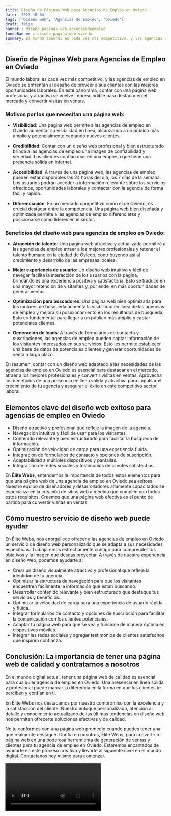 ```yaml
---
title: Diseño de Páginas Web para Agencias de Empleo en Oviedo
date: '2023-10-04'
tags: ['Diseño web', 'Agencias de Empleo', 'Oviedo']
draft: false
banner : diseño_paginas_web_agenciasdeempleo
fondoBanner : diseño_pagina_web_oviedo
summary: El mundo laboral es cada vez más competitivo, y las agencias de empleo en Oviedo se enfrentan al desafío de proveer a sus clientes con las mejores oportunidades laborales. En este panorama, contar con una página web profesional y atractiva se vuelve imprescindible para destacar en el mercado y convertir visitas en ventas.
---
```


## Diseño de Páginas Web para Agencias de Empleo en Oviedo

El mundo laboral es cada vez más competitivo, y las agencias de empleo en Oviedo se enfrentan al desafío de proveer a sus clientes con las mejores oportunidades laborales. En este panorama, contar con una página web profesional y atractiva se vuelve imprescindible para destacar en el mercado y convertir visitas en ventas.

### Motivos por los que necesitan una página web:

- **Visibilidad**: Una página web permite a las agencias de empleo en Oviedo aumentar su visibilidad en línea, alcanzando a un público más amplio y potencialmente captando nuevos clientes.

- **Credibilidad**: Contar con un diseño web profesional y bien estructurado brinda a las agencias de empleo una imagen de confiabilidad y seriedad. Los clientes confían más en una empresa que tiene una presencia sólida en internet.

- **Accesibilidad**: A través de una página web, las agencias de empleo pueden estar disponibles las 24 horas del día, los 7 días de la semana. Los usuarios podrán acceder a información relevante sobre los servicios ofrecidos, oportunidades laborales y contactar con la agencia de forma fácil y rápida.

- **Diferenciación**: En un mercado competitivo como el de Oviedo, es crucial destacar entre la competencia. Una página web bien diseñada y optimizada permite a las agencias de empleo diferenciarse y posicionarse como líderes en el sector.

### Beneficios del diseño web para agencias de empleo en Oviedo:

- **Atracción de talento**: Una página web atractiva y actualizada permitirá a las agencias de empleo atraer a los mejores profesionales y retener el talento humano en la ciudad de Oviedo, contribuyendo así al crecimiento y desarrollo de las empresas locales.

- **Mejor experiencia de usuario**: Un diseño web intuitivo y fácil de navegar facilita la interacción de los usuarios con la página, brindándoles una experiencia positiva y satisfactoria. Esto se traduce en una mayor retención de visitantes y, por ende, en más oportunidades de generar ventas.

- **Optimización para buscadores**: Una página web bien optimizada para los motores de búsqueda aumenta la visibilidad en línea de las agencias de empleo y mejora su posicionamiento en los resultados de búsqueda. Esto es fundamental para llegar a un público más amplio y captar potenciales clientes.

- **Generación de leads**: A través de formularios de contacto y suscripciones, las agencias de empleo pueden captar información de los visitantes interesados en sus servicios. Esto les permite establecer una base de datos de potenciales clientes y generar oportunidades de venta a largo plazo.

En resumen, contar con un diseño web adaptado a las necesidades de las agencias de empleo en Oviedo es esencial para destacar en el mercado, atraer a los mejores profesionales y convertir visitas en ventas. Aprovecha los beneficios de una presencia en línea sólida y atractiva para impulsar el crecimiento de tu agencia y asegurar el éxito en este competitivo sector laboral.

<GifSeo />

<Cta />

## Elementos clave del diseño web exitoso para agencias de empleo en Oviedo

- Diseño atractivo y profesional que refleje la imagen de la agencia.
- Navegación intuitiva y fácil de usar para los visitantes.
- Contenido relevante y bien estructurado para facilitar la búsqueda de información.
- Optimización de velocidad de carga para una experiencia fluida.
- Integración de formularios de contacto y opciones de suscripción.
- Adaptabilidad a múltiples dispositivos y pantallas.
- Integración de redes sociales y testimonios de clientes satisfechos.

En **Élite Webs**, entendemos la importancia de todos estos elementos para que una página web de una agencia de empleo en Oviedo sea exitosa. Nuestro equipo de diseñadores y desarrolladores altamente capacitados se especializa en la creación de sitios web a medida que cumplen con todos estos requisitos. Creemos que una página web efectiva es el punto de partida para convertir visitas en ventas.

## Cómo nuestro servicio de diseño web puede ayudar

En Élite Webs, nos enorgullece ofrecer a las agencias de empleo en Oviedo un servicio de diseño web personalizado que se adapta a sus necesidades específicas. Trabajaremos estrechamente contigo para comprender tus objetivos y la imagen que deseas proyectar. A través de nuestra experiencia en diseño web, podemos ayudarte a:

- Crear un diseño visualmente atractivo y profesional que refleje la identidad de tu agencia.
- Optimizar la estructura de navegación para que los visitantes encuentren fácilmente la información que están buscando.
- Desarrollar contenido relevante y bien estructurado que destaque tus servicios y beneficios.
- Optimizar la velocidad de carga para una experiencia de usuario rápida y fluida.
- Integrar formularios de contacto y opciones de suscripción para facilitar la comunicación con los clientes potenciales.
- Adaptar tu página web para que se vea y funcione de manera óptima en dispositivos móviles.
- Integrar las redes sociales y agregar testimonios de clientes satisfechos que inspiren confianza.

## Conclusión: La importancia de tener una página web de calidad y contratarnos a nosotros

En el mundo digital actual, tener una página web de calidad es esencial para cualquier agencia de empleo en Oviedo. Una presencia en línea sólida y profesional puede marcar la diferencia en la forma en que los clientes te perciben y confían en ti.

En Élite Webs nos destacamos por nuestro compromiso con la excelencia y la satisfacción del cliente. Nuestro enfoque personalizado, atención al detalle y conocimiento actualizado de las últimas tendencias en diseño web nos permiten ofrecerte soluciones efectivas y de calidad.

No te conformes con una página web promedio cuando puedes tener una que realmente destaque. Confía en nosotros, Élite Webs, para convertir tu página web en una poderosa herramienta de generación de ventas y clientes para tu agencia de empleo en Oviedo. Estaremos encantados de ayudarte en este proceso creativo y llevarte al siguiente nivel en el mundo digital. Contáctanos hoy mismo para comenzar.

<Video />

<CtaBot job='Agencias de Empleo' city='Oviedo'/>

<Gmaps query='Oviedo+españa+maps' />